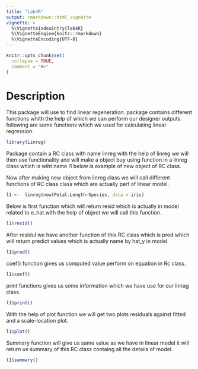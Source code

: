 ```yaml
---
title: "lab4R"
output: rmarkdown::html_vignette
vignette: >
  %\VignetteIndexEntry{lab4R}
  %\VignetteEngine{knitr::rmarkdown}
  %\VignetteEncoding{UTF-8}
---
```


```r
knitr::opts_chunk$set(
  collapse = TRUE,
  comment = "#>"
)
```
# Description
This package will use to find linear regeneration.
package contains different functions whith the help of which we can perform our designer outputs.
following are some functions
which we used for calculating linear regression.

```r
library(Linreg)
```
Package contain a RC class with name linreg with the help of linreg we will then use functionality and will make a object buy using function in a linreg class which is wiht name l1
below is example of new object of RC class.

Now after making new object from linreg class we will call different functions of RC class class which 
are actually part of linear model.

```r

l1 <-  linreg$new(Petal.Length~Species, data = iris)
```
Below is first function which will return resid which is actually in model related to e_hat
with the help of object we will call this function.

```r
l1$resid()
```

After residul we have another function of this RC class which is pred which will return predict values which is actually name by hat_y in model.

```r
l1$pred()
```
coef() function gives us computed value perform on equation in Rc class.


```r
l1$coef()
```

print functions gives us some information which we have use for our linrag class.

```r
l1$print()
```
With the help of plot function we will get two plots residuals against fitted and a scale-location plot.

```r
l1$plot()
```

Summary function will give us same value as we have in linear model it will return us summary of this RC class containg all the details of model.

```r
l1$summary()
```
